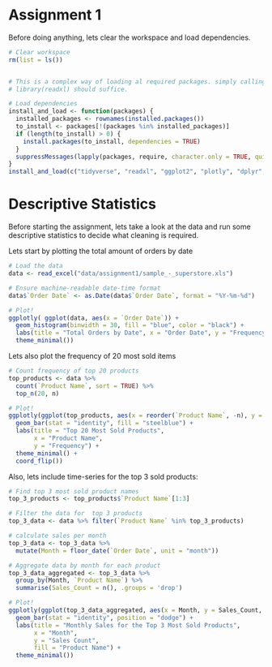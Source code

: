 # Assignment 1 {.unnumbered}

Before doing anything, lets clear the workspace and load dependencies.

```r
# Clear workspace
rm(list = ls())


# This is a complex way of loading al required packages. simply calling:
# library(readxl) should suffice.

# Load dependencies
install_and_load <- function(packages) {
  installed_packages <- rownames(installed.packages())                                # Check installed packages
  to_install <- packages[!(packages %in% installed_packages)]
  if (length(to_install) > 0) {                                                       # Install missing
    install.packages(to_install, dependencies = TRUE)
  }
  suppressMessages(lapply(packages, require, character.only = TRUE, quietly = TRUE))  # Load
}
install_and_load(c("tidyverse", "readxl", "ggplot2", "plotly", "dplyr", "lubridate"))

```

# Descriptive Statistics

Before starting the assignment, lets take a look at the data and run some descriptive statistics to decide what cleaning is required. 

Lets start by plotting the total amount of orders by date
```r
# Load the data
data <- read_excel("data/assignment1/sample_-_superstore.xls")

# Ensure machine-readable date-time format
data$`Order Date` <- as.Date(data$`Order Date`, format = "%Y-%m-%d")

# Plot!
ggplotly( ggplot(data, aes(x = `Order Date`)) +
  geom_histogram(binwidth = 30, fill = "blue", color = "black") +
  labs(title = "Total Orders by Date", x = "Order Date", y = "Frequency") +
  theme_minimal())
```
Lets also plot the frequency of 20 most sold items
```r

# Count frequency of top 20 products
top_products <- data %>%
  count(`Product Name`, sort = TRUE) %>%
  top_n(20, n)

# Plot!
ggplotly(ggplot(top_products, aes(x = reorder(`Product Name`, -n), y = n)) +
  geom_bar(stat = "identity", fill = "steelblue") +
  labs(title = "Top 20 Most Sold Products",
       x = "Product Name",
       y = "Frequency") +
  theme_minimal() +
  coord_flip())
```
Also, lets include time-series for the top 3 sold products:
```r
# Find top 3 most sold product names
top_3_products <- top_products$`Product Name`[1:3]

# Filter the data for  top 3 products
top_3_data <- data %>% filter(`Product Name` %in% top_3_products)

# calculate sales per month
top_3_data <- top_3_data %>%
  mutate(Month = floor_date(`Order Date`, unit = "month"))

# Aggregate data by month for each product
top_3_data_aggregated <- top_3_data %>%
  group_by(Month, `Product Name`) %>%
  summarise(Sales_Count = n(), .groups = 'drop')

# Plot!
ggplotly(ggplot(top_3_data_aggregated, aes(x = Month, y = Sales_Count, fill = `Product Name`)) +
  geom_bar(stat = "identity", position = "dodge") +
  labs(title = "Monthly Sales for the Top 3 Most Sold Products",
       x = "Month",
       y = "Sales Count",
       fill = "Product Name") +
  theme_minimal())
```
